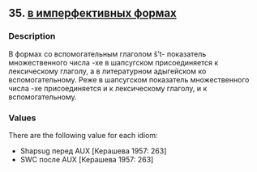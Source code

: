 ## 35. <a href =  'https://agricolamz.github.io/The_Circassian_Isoglosses_Database/35.html'>в имперфективных формах</a>
### Description

В формах со вспомогательным глаголом š't- показатель множественного числа -xe в шапсугском присоединяется к лексическому глаголу, а в литературном адыгейском ко вспомогательному. Реже в шапсугском показатель множественного числа -xe присоединяется и к лексическому глаголу, и к вспомогательному.

### Values
There are the following value for each idiom:

* Shapsug  перед AUX [Керашева 1957: 263] 
* SWC  после AUX [Керашева 1957: 263] 

